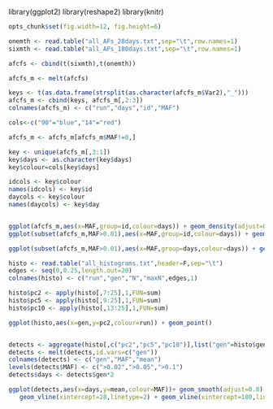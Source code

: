 library(ggplot2)
library(reshape2)
library(knitr)
```r
opts_chunk$set(fig.width=12, fig.height=6)

``` 

```r

onemth <- read.table("all_AFs_28days.txt",sep="\t",row.names=1)
sixmth <- read.table("all_AFs_180days.txt",sep="\t",row.names=1)

afcfs <- cbind(t(sixmth),t(onemth))

afcfs_m <- melt(afcfs)

keys <- t(as.data.frame(strsplit(as.character(afcfs_m$Var2),"_")))
afcfs_m <- cbind(keys, afcfs_m[,2:3])
colnames(afcfs_m) <- c("run","days","id","MAF")

cols<-c("90"="blue","14"="red")

afcfs_m <- afcfs_m[afcfs_m$MAF!=0,]

key <- unique(afcfs_m[,3:1])
key$days <- as.character(key$days)
key$colour=cols[key$days]

idcols <- key$colour
names(idcols) <- key$id
daycols <- key$colour
names(daycols) <- key$day


ggplot(afcfs_m,aes(x=MAF,group=id,colour=days)) + geom_density(adjust=0.5) + xlim(0,0.1) +  ggtitle("sfs short/ long term infections") + scale_colour_manual(values=daycols)
ggplot(subset(afcfs_m,MAF>0.01),aes(x=MAF,group=id,colour=days)) + geom_density(adjust=0.8) + xlim(0,0.1)+scale_colour_manual(values=daycols) + ggtitle("sfs  short/ long term infections (af > 1pc)")

ggplot(subset(afcfs_m,MAF>0.01),aes(x=MAF,group=days,colour=days)) + geom_density(adjust=1.5) + xlim(0,0.5)+scale_colour_manual(values=daycols) + ggtitle("sfs  short/ long term infections (af > 1pc)")


```


```r

histo <- read.table("all_histograms.txt",header=F,sep="\t")
edges <- seq(0,0.25,length.out=20)
colnames(histo) <- c("run","gen","N","maxN",edges,1)

histo$pc2 <- apply(histo[,7:25],1,FUN=sum)
histo$pc5 <- apply(histo[,9:25],1,FUN=sum)
histo$pc10 <- apply(histo[,13:25],1,FUN=sum)

ggplot(histo,aes(x=gen,y=pc2,colour=run)) + geom_point()


detects <- aggregate(histo[,c("pc2","pc5","pc10")],list("gen"=histo$gen),FUN=mean)
detects <- melt(detects,id.vars=c("gen"))
colnames(detects) <- c("gen","MAF","mean")
levels(detects$MAF) <- c(">0.02",">0.05",">0.1")
detects$days <- detects$gen*2

ggplot(detects,aes(x=days,y=mean,colour=MAF))+ geom_smooth(adjust=0.8) + geom_point() +
   geom_vline(xintercept=28,linetype=2) + geom_vline(xintercept=180,linetype=2)



```